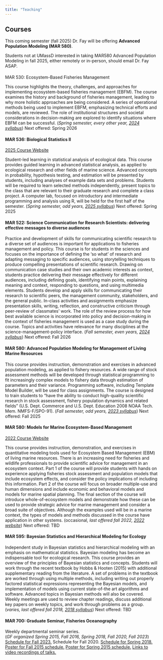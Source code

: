 ```yaml
---
title: "Teaching"
---
```


## Courses

This coming semester (fall 2025) Dr. Fay will be offering **Advanced Population Modeling (MAR 580)**.

Students not at UMassD interested in taking MAR580 Advanced Population Modeling in fall 2025, either remotely or in-person, should email Dr. Fay ASAP.

#### 
MAR 530: Ecosystem-Based Fisheries Management

This course highlights the theory, challenges, and approaches for implementing ecosystem-based fisheries management (EBFM). The course examines the history and background of fisheries management, leading to why more holistic approaches are being considered. A series of operational methods being used to implement EBFM, emphasizing technical efforts and models, are reviewed. The role of institutional structures and societal considerations in decision-making are explored to identify situations where EBFM can be successful. (*Spring semester, every other year, [2024 syllabus](https://drive.google.com/file/d/16OVUzWxOGj1T-5zFYk4gA28o77SxsFCF/view?usp=sharing)*)
Next offered: Spring 2026

#### MAR 536: Biological Statistics II

[2025 Course Website](https://gavinfay.github.io/mar536-biolstats2-s23/)\

Student-led learning in statistical analysis of ecological data. This course provides guided learning in advanced statistical analysis, as applied to ecological research and other fields of marine science. Advanced concepts in probability, hypothesis testing, and estimation will be presented by students, including analyses of example data sets and problems. Students will be required to learn selected methods independently, present topics to the class that are relevant to their graduate research and complete a class project. A computer lab, focused on introductory and intermediate programming and analysis using R, will
be held for the first half of the semester. (*Spring semester, odd years, [2025 syllabus](http://www.smast.umassd.edu/lab_fay/wp-content/uploads/2020/05/BiolStats2_syllabus_SPR2020_20200316.pdf "Biological Staistics II Spring 2023")*)
Next offered: Spring 2025

#### MAR 522: Science Communication for Research Scientists: delivering effective messages to diverse audiences

Practice and development of skills for communicating scientific research to a diverse set of audiences is important for applications to fisheries management and policy. This course is for students in the sciences and focuses on the importance of defining the ‘so what’ of research and adapting messaging to specific audiences, using storytelling techniques to produce compelling presentations of scientific research. Drawing on communication case studies and their own academic interests as context, students practice delivering their message effectively for different audiences, including defining goals, identifying main points, explaining meaning and context, responding to questions, and using multimedia elements. Students develop and apply skills for communicating their research to scientific peers, the management community, stakeholders, and the general public. In-class activities and assignments emphasize presentation skills, writing, reflection, and constructive criticism through peer-review of classmates’ work. The role of the review process for how best available science is incorporated into policy and decision-making in the context of fisheries management is used as a case study during the course. Topics and activities have relevance for many disciplines at the science-management-policy interface. (*Fall semester, even years, [2024 syllabus](http://www.smast.umassd.edu/lab_fay/wp-content/uploads/2020/05/MAR599_SciComm_syllabus_20200512.pdf "Science Communication 2022 syllabus")*)
Next offered: Fall 2026

#### MAR 580: Advanced Population Modeling for Management of Living Marine Resources

This course provides instruction, demonstration and exercises in advanced population modeling, as applied to fishery resources. A wide range of stock assessment methods will be developed through statistical programming to fit increasingly complex models to fishery data through estimation of parameters and their variance. Programming software, including Template Model Builder, will be used for class assignments. The course is designed to train students to “have the ability to conduct high-quality scientific research in stock assessment, fishery population dynamics and related fields” (U.S. Dept. Commerce and U.S. Dept. Education 2008 NOAA Tech. Mem. NMFS-F/SPO-91). (*Fall semester, odd years, [2023 syllabus](https://drive.google.com/file/d/1Of57_FEEY5-Gi-VjlFN2aDORwR6DC26x/view?usp=sharing)*)
Next offered: Fall 2025

#### MAR 580: Models for Marine Ecosystem-Based Management

[2022 Course Website](https://gavinfay.github.io/mebm-models/)\

This course provides instruction, demonstration, and exercises in quantitative modeling tools used for Ecosystem Based Management (EBM) of living marine resources. There is an increasing need for fisheries and wildlife professionals to provide scientific advice for management in an ecosystem context. Part 1 of the course will provide students with hands on experience applying fisheries stock assessment and population models that include ecosystem effects, and consider the policy implications of including this information. Part 2 of the course will focus on broader multiple-use and human dimensions and include economic and behavioral models and models for marine spatial planning. The final section of the course will introduce whole-of-ecosystem models and demonstrate how these can be used to provide strategic advice for marine management and consider a broad suite of objectives. Although the examples used will be in a marine context, the types of models and methods discussed in the course have application in other systems. (occasional*, last offered fall 2022, [2022 website](https://gavinfay.github.io/mebm-models/)*)
Next offered: TBD

#### MAR 595: Bayesian Statistics and Hierarchical Modeling for Ecology

Independent study in Bayesian statistics and hierarchical modeling with an emphasis on mathematical statistics. Bayesian modeling has become an indispensable tool for ecological research. This course provides an overview of the principles of Bayesian statistics and concepts. Students will work through the recent textbook by Hobbs & Hooten (2015) with additional supplementary reading from the literature. A set of problems in the textbook are worked through using multiple methods, including writing out properly factored statistical expressions representing the Bayesian models, and implementation of models using current state-of-the art algorithms and software. Advanced topics in Bayesian methods will also be covered. Weekly meetings are used to review chapter readings, discuss additional key papers on weekly topics, and work through problems as a group. (*varies, last offered fall 2018, [2018 syllabus](http://www.smast.umassd.edu/lab_fay/wp-content/uploads/2020/05/BayesianStats_syllabus_fall2018_20180906.pdf "Bayesian statistics fall 2018 syllabus")*)
Next offered: TBD

#### MAR 700: Graduate Seminar, Fisheries Oceanography

Weekly departmental seminar series.\
(*GF organized Spring 2015, Fall 2016, Spring 2018, Fall 2020, Fall 2023*)
[Schedule for Fall 2023.](https://thefaylab.github.io/dfo-seminar-f23)
Schedule for Fall 2020.
[Schedule for Spring 2018.](http://www.smast.umassd.edu/lab_fay/wp-content/uploads/2018/05/DFO_Seminar_Poster_Spring2018.pdf)
[Poster for Fall 2015 schedule.](http://www.smast.umassd.edu/lab_fay/wp-content/uploads/2015/09/DFO_Seminar_Poster_Fall2015.pdf)
[Poster for Spring 2015 schedule.](http://www.smast.umassd.edu/lab_fay/wp-content/uploads/2015/04/DFO_Seminar_Poster_Spring2015_Apr23.pdf)
[Links to video recordings of talks.](https://www.umassd.edu/media/umassdartmouth/smast/labpdffiles/archive_of_seminar_series.pdf)

